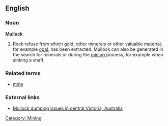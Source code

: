 ==English==
===Noun===
'''Mullock'''
# Rock refuse from which [[gold]], other [[mineral|minerals]] or other valuable material, for example [[opal]], has been extracted.  Mullock can also be generated in the search for minerals or during the [[mining]] process, for example when sinking a shaft.

===Related terms===
*[[mine]]


===External links===
*[http://www.abc.net.au/centralvic/stories/s986579.htm Mullock dumping issues in central Victoria, Australia]

[[Category: Mining]]